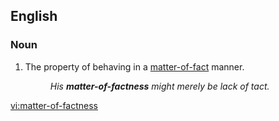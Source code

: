 ==English==
===Noun===
{{en-noun|-}}

#The property of behaving in a [[matter-of-fact]] manner.
#:''His '''matter-of-factness''' might merely be lack of tact.''

[[vi:matter-of-factness]]